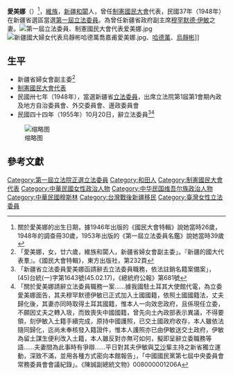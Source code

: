 {{Infobox Officeholder
|姓名=愛美娜
|圖像=File:愛美娜1949.jpg
|圖像大小=200px
|圖像說明=  
| 字       = 
| 號       = 
| 別名     = 
| 出生名   = 
| 出生日期 = 1920年？月？日
| 出生地點 = 
| 逝世日期 = ？年？月？日
| 逝世地點 = 
| 死因     = 
| 墓地     = 
| 墓地座標 = 
| 籍貫     = 
| 國籍     = 
| 公民權   = 
| 政黨     = 
| 其他政黨 = 
| 身高     = 
| 配偶     = 
| 伴侶     = 
| 兒女     = 
| 父母     = 
| 親屬     = 
| 居住地   = 
| 學歷     = 王子後裔，留學阿富汗及土耳其
| 母校     = 
| 職業     = 
| 專業     = 
| 知名原因 = 
| 著作     = 
| 宗教信仰 = 
| 獲獎     = 
| 簽名     = 
| 腳註     = 
| past     = 
* 阿富汗首都大學講師<ref>「俞濟時呈蔣中正第一屆軍人立法委員名冊及其軍校期別暨軍調局當選立委同志簡歷冊」。蔣中正總統文物全宗登錄號：002000000945A</ref>
* 新疆省婦運會副主任委員
* 省立女子實業工廠經理及血清廠廠長
}}
'''愛美娜'''（{{bd|1920年||？年||catIdx=愛 }}）<ref>關於愛美娜的出生日期，據1946年出版的《國民大會特輯》說她當時26歲，1948年的調查冊30歲，1953年出版的《第一屆立法委員名鑑》說她當時39歲</ref>，[[維族|維族]]，[[新疆|新疆]][[和闐|和闐]]人，曾任[[制憲國民大會|制憲國民大會]]代表，民國37年（1948年）在新疆省選區當選[[第一屆立法委員|第一屆立法委員]]。為曾任新疆省政府副主席[[穆罕默德·伊敏|穆罕默德·伊敏]]之妻。[[File:第一屆立法委員、制憲國民大會代表爱美娜.jpg|thumb]]
[[File:新疆國大婦女代表烏靜彬哈德萬喬嘉甫愛美娜.jpg|thumb]]、[[哈德萬|哈德萬]]、[[烏靜彬|烏靜彬]]]]

== 生平 ==
* 新疆省婦女會副主委<ref>「愛美娜，女，廿六歲，維族和闐人，新疆省婦女會副主委」。『新疆的國大代表羣』。《國民大會特輯》，東方出版社，第232頁</ref>
* [[制憲國民大會代表|制憲國民大會代表]]
* 民國卅七年（1948年），當選新疆省[[第1屆中華民國立法委員|立法委員]]，出席立法院第1屆第1會期內政及地方自治委員會、外交委員會、邊政委員會
* 民國四十四年（1955年）10月20日，辭立法委員<ref>「新疆省立法委員愛美娜函請辭去立法委員職務，依法註銷名籍案備案」，(45)台統(一)字第1643號(45.02.17)，《總統府公報》第681號</ref><ref>「關於愛美娜請辭立法委員職務一案……據我國駐土耳其大使館代電，為立委愛美娜面告，其夫穆罕默德伊敏已正式加入土國國籍，依照土國國籍法，丈夫歸化後，其妻亦同時取得土耳其國籍，惟本人一向效忠政府，且係現任立委，不願因丈夫之轉入圾，而致喪失中國國籍，曾先向土內政部表示異議，不得要領，刻伊敏入土籍手續完成，原持中國護照，已交土國政府收存，本人雖依法隨同歸化，迄尚未奉核發入籍證件，惟本人護照亦已由伊敏送交土政府，伊敏為留土謀生便利改入土籍，本人雖反對亦無可如何，擬即呈辭立委職務等語……夫妻間為此事時有爭辯……平日對其夫伊敏與[[艾沙·玉素甫·阿布甫泰肯|艾沙]]輩主持之新省獨立運動，深致不滿，並用各種方式密向本館報告」，「中國國民黨第七屆中央委員會常務委員會會議紀錄」。《陳誠副總統文物》008000001206A</ref>
[[File:新疆國大代表在吳淞口登輪遠眺.jpg|缩略图]]

== 參考文獻 ==
{{reflist}}
{{中華民國第一屆立法委員}}
[[Category:第一屆立法院正選立法委員|Category:第一屆立法院正選立法委員]]
[[Category:和田人|Category:和田人]]
[[Category:制憲國民大會代表|Category:制憲國民大會代表]]
[[Category:中華民國女性政治人物|Category:中華民國女性政治人物]]
[[Category:中华民国维吾尔族政治人物|Category:中华民国维吾尔族政治人物]]
[[Category:中華民國穆斯林|Category:中華民國穆斯林]]
[[Category:台灣戰後新疆移民|Category:台灣戰後新疆移民]]
[[Category:臺灣女性立法委員|Category:臺灣女性立法委員]]